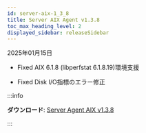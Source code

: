 ```yaml
---
id: server-aix-1_3_8
title: Server AIX Agent v1.3.8
toc_max_heading_level: 2
displayed_sidebar: releaseSidebar
---
```


2025年01月15日

- <Status priority='0'>Fixed</Status> AIX 6.1.8 (libperfstat 6.1.8.19)環境支援

- <Status priority='0'>Fixed</Status> Disk I/O指標のエラー修正

:::info 

**ダウンロード**: [Server Agent AIX v1.3.8](https://repo.whatap.io/aix/noarch/whatap-infra-1.3-8.aix6.1.noarch.rpm)

:::
